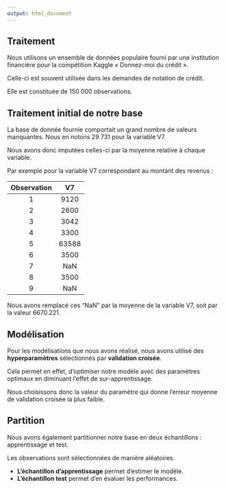 ---
output: html_document
---

## Traitement


Nous utilisons un ensemble de données populaire fourni par une institution financière pour la compétition Kaggle « Donnez-moi du crédit ».

Celle-ci est souvent utilisée dans les demandes de notation de crédit.

Elle est constituée de 150 000 observations.


## Traitement initial de notre base


La base de donnée fournie comportait un grand nombre de valeurs manquantes. Nous en notons 29 731 pour la variable V7.

Nous avons donc imputées celles-ci par la moyenne relative à chaque variable. 

Par exemple pour la variable V7 correspondant au montant des revenus :

| Observation | V7 | 
|:-------:|:-------:|
|1|9120|
|2|2600|
|3|3042|
|4|3300|
|5|63588|
|6|3500|
|7|NaN|
|8|3500|
|9|NaN|


Nous avons remplacé ces "NaN" par la moyenne de la variable V7, soit par la valeur 6670.221.


## Modélisation


Pour les modélisations que nous avons réalisé, nous avons utilisé des **hyperparamètres** sélectionnés par **validation croisée**.

Cela permet en effet, d'optimiser notre modèle avec des paramètres optimaux en diminuant l'effet de sur-apprentissage.

Nous choisissons donc la valeur du paramètre qui donne l'erreur moyenne de validation croisée la plus faible.


## Partition


Nous avons également partitionner notre base en deux échantillons : apprentissage et test. 

Les observations sont sélectionnées de manière aléatoires.

 + **L'échantillon d'apprentissage** permet d'estimer le modèle.
 + **L'échantillon test** permet d'en évaluer les performances.
